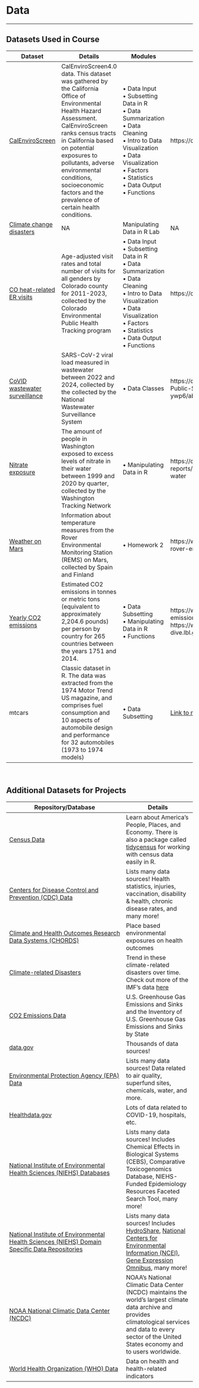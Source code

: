 
<div class="leaf"></div> 
# Data {.tabset .tabset-fade}
***

## Datasets Used in Course

<div class ="table_style" >

| Dataset | Details| Modules | Original Source |
|---|--------------------------|--------------------|---|
| [CalEnviroScreen](https://daseh.org/data/CalEnviroScreen_data.csv) | CalEnviroScreen4.0 data. This dataset was gathered by the California Office of Environmental Health Hazard Assessment. CalEnviroScreen ranks census tracts in California based on potential exposures to pollutants, adverse environmental conditions, socioeconomic factors and the prevalence of certain health conditions. | • Data Input <br> • Subsetting Data in R <br> • Data Summarization <br> • Data Cleaning <br> • Intro to Data Visualization <br> • Data Visualization <br> • Factors <br> •  Statistics <br> • Data Output <br> • Functions | https://calenviroscreen-oehha.hub.arcgis.com/ |
| [Climate change disasters](https://daseh.org/data/Yearly_CC_Disasters.csv) | NA| Manipulating Data in R Lab | NA |
| [CO heat-related ER visits](https://daseh.org/data/CO_ER_heat_visits.csv) | Age-adjusted visit rates and total number of visits for all genders by Colorado county for 2011-2023, collected by the Colorado Environmental Public Health Tracking program | • Data Input <br> • Subsetting Data in R <br> •  Data Summarization <br> •  Data Cleaning <br> • Intro to Data Visualization <br> • Data Visualization <br> • Factors <br> •  Statistics <br> •  Data Output <br> • Functions | https://coepht.colorado.gov/heat-related-illness |
| [CoVID wastewater surveillance](https://daseh.org/data/SARS-CoV-2_Wastewater_Data.csv) | SARS-CoV-2 viral load measured in wastewater between 2022 and 2024, collected by the collected by the National Wastewater Surveillance System |• Data Classes | https://data.cdc.gov/Public-Health-Surveillance/NWSS-Public-SARS-CoV-2-Wastewater-Metric-Data/2ew6-ywp6/about_data |
| [Nitrate exposure](https://daseh.org/data/Nitrate_Exposure_for_WA_Public_Water_Systems_byquarter_data.csv) | The amount of people in Washington exposed to excess levels of nitrate in their water between 1999 and 2020 by quarter, collected by the Washington Tracking Network | • Manipulating Data in R | https://doh.wa.gov/data-and-statistical-reports/washington-tracking-network-wtn/drinking-water |
| [Weather on Mars](https://daseh.org/data/kaggleMars_Dataset.csv) | Information about temperature measures from the Rover Environmental Monitoring Station (REMS) on Mars, collected by Spain and Finland | • Homework 2 | https://www.kaggle.com/datasets/deepcontractor/mars-rover-environmental-monitoring-station/data |
| [Yearly CO2 emissions](https://daseh.org/data/Yearly_CO2_Emissions_1000_tonnes.csv) | Estimated CO2 emissions in tonnes or metric tons (equivalent to approximately 2,204.6 pounds) per person by country for 265 countries between the years 1751 and 2014. |• Data Subsetting <br> • Manipulating Data in R <br> • Functions | https://www.opencasestudies.org/ocs-bp-co2-emissions; originally from https://www.gapminder.org/data/ and https://cdiac.ess-dive.lbl.gov/ |
| mtcars | Classic dataset in R. The data was extracted from the 1974 Motor Trend US magazine, and comprises fuel consumption and 10 aspects of automobile design and performance for 32 automobiles (1973 to 1974 models) | • Data Subsetting | [Link to mtcars source](https://www.rdocumentation.org/packages/datasets/versions/3.6.2/topics/mtcars) |






</div>

<br>

## Additional Datasets for Projects

<div class ="table_style" >

| Repository/Database | Details |
|----------|------|
| [Census Data](https://data.census.gov/) | Learn about America's People, Places, and Economy. There is also a package called [tidycensus](https://walker-data.com/tidycensus/) for working with census data easily in R. |
| [Centers for Disease Control and Prevention (CDC) Data](https://data.cdc.gov/) | Lists many data sources! Health statistics, injuries, vaccination, disability & health, chronic disease rates, and many more! |
| [Climate and Health Outcomes Research Data Systems (CHORDS)](https://chordshealth.org/discovery) | Place based environmental exposures on health outcomes |
| [Climate-related Disasters](https://climatedata.imf.org/datasets/b13b69ee0dde43a99c811f592af4e821/explore) | Trend in these climate-related disasters over time. Check out more of the IMF's data [here](https://climatedata.imf.org/) |
| [CO2 Emissions Data](https://cfpub.epa.gov/ghgdata/inventoryexplorer/) | U.S. Greenhouse Gas Emissions and Sinks and the Inventory of U.S. Greenhouse Gas Emissions and Sinks by State |
| [data.gov](https://data.gov/) | Thousands of data sources! |
| [Environmental Protection Agency (EPA) Data](https://www.epa.gov/data) | Lists many data sources! Data related to air quality, superfund sites, chemicals, water, and more. |
| [Healthdata.gov](https://healthdata.gov/) | Lots of data related to COVID-19, hospitals, etc. |
| [National Institute of Environmental Health Sciences (NIEHS) Databases](https://www.niehs.nih.gov/research/resources/databases) | Lists many data sources! Includes Chemical Effects in Biological Systems (CEBS), Comparative Toxicogenomics Database, NIEHS-Funded Epidemiology Resources Faceted Search Tool, many more! |
| [National Institute of Environmental Health Sciences (NIEHS) Domain Specific Data Repositories](https://public.tableau.com/app/profile/ntp.visuals/viz/ODSDomainSpecificDataRepositories/NewDashboardLandingPage) | Lists many data sources! Includes [HydroShare](https://www.hydroshare.org/), [National Centers for Environmental Information (NCEI)](https://www.ncei.noaa.gov/), [Gene Expression Omnibus](https://www.ncbi.nlm.nih.gov/geo/), many more! |
| [NOAA National Climatic Data Center (NCDC)](https://www.ncdc.noaa.gov/cdo-web/search) | NOAA's National Climatic Data Center (NCDC) maintains the world's largest climate data archive and provides climatological services and data to every sector of the United States economy and to users worldwide. |
| [World Health Organization (WHO) Data](https://data.who.int/) | Data on health and health-related indicators |

</div>
